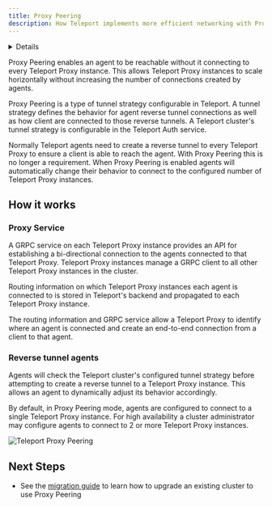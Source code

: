 ```yaml
---
title: Proxy Peering
description: How Teleport implements more efficient networking with Proxy Peering.
---
```


<Details
  title="Version warning"
  opened={true}
  scope={["oss", "enterprise"]}
  scopeOnly={true}
  min="10.0"
>
  Proxy Peering is available starting from Teleport `10.0`.
</Details>

Proxy Peering enables an agent to be reachable without it connecting to every
Teleport Proxy instance. This allows Teleport Proxy instances to scale horizontally
without increasing the number of connections created by agents.

Proxy Peering is a type of tunnel strategy configurable in Teleport. A tunnel
strategy defines the behavior for agent reverse tunnel connections as well as
how client are connected to those reverse tunnels. A Teleport cluster's tunnel
strategy is configurable in the Teleport Auth service.

Normally Teleport agents need to create a reverse tunnel to every Teleport Proxy
to ensure a client is able to reach the agent. With Proxy Peering this is no
longer a requirement. When Proxy Peering is enabled agents will automatically
change their behavior to connect to the configured number of Teleport Proxy
instances.

## How it works

### Proxy Service

A GRPC service on each Teleport Proxy instance provides an API for establishing a
bi-directional connection to the agents connected to that Teleport Proxy. Teleport
Proxy instances manage a GRPC client to all other Teleport Proxy instances in the
cluster.

Routing information on which Teleport Proxy instances each agent is connected to
is stored in Teleport's backend and propagated to each Teleport Proxy instance.

The routing information and GRPC service allow a Teleport Proxy to identify where
an agent is connected and create an end-to-end connection from a client to that
agent.

### Reverse tunnel agents

Agents will check the Teleport cluster's configured tunnel strategy before
attempting to create a reverse tunnel to a Teleport Proxy instance. This
allows an agent to dynamically adjust its behavior accordingly.

By default, in Proxy Peering mode, agents are configured to connect to a single
Teleport Proxy instance. For high availability a cluster administrator may
configure agents to connect to 2 or more Teleport Proxy instances.

![Teleport Proxy Peering](../../img/architecture/proxy-peering@1.2x.svg)

## Next Steps
- See the [migration guide](../management/operations/proxy-peering.mdx) to learn how to upgrade an existing cluster to use
Proxy Peering